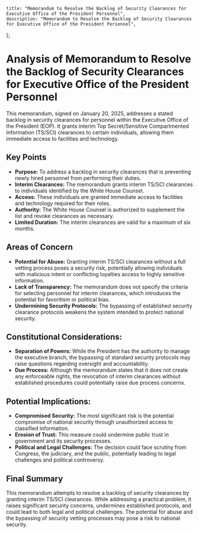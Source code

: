     title: "Memorandum to Resolve the Backlog of Security Clearances for Executive Office of the President Personnel",
    description: "Memorandum to Resolve the Backlog of Security Clearances for Executive Office of the President Personnel",
};

# Analysis of Memorandum to Resolve the Backlog of Security Clearances for Executive Office of the President Personnel

This memorandum, signed on January 20, 2025, addresses a stated backlog in security clearances for personnel within the Executive Office of the President (EOP). It grants interim Top Secret/Sensitive Compartmented Information (TS/SCI) clearances to certain individuals, allowing them immediate access to facilities and technology.

## Key Points

- **Purpose:** To address a backlog in security clearances that is preventing newly hired personnel from performing their duties.
- **Interim Clearances:** The memorandum grants interim TS/SCI clearances to individuals identified by the White House Counsel.
- **Access:**  These individuals are granted immediate access to facilities and technology required for their roles.
- **Authority:** The White House Counsel is authorized to supplement the list and revoke clearances as necessary.
- **Limited Duration:**  The interim clearances are valid for a maximum of six months.

## Areas of Concern

- **Potential for Abuse:** Granting interim TS/SCI clearances without a full vetting process poses a security risk, potentially allowing individuals with malicious intent or conflicting loyalties access to highly sensitive information.
- **Lack of Transparency:** The memorandum does not specify the criteria for selecting personnel for interim clearances, which introduces the potential for favoritism or political bias.
- **Undermining Security Protocols:** The bypassing of established security clearance protocols weakens the system intended to protect national security.

## Constitutional Considerations:

- **Separation of Powers:** While the President has the authority to manage the executive branch, the bypassing of standard security protocols may raise questions regarding oversight and accountability.
- **Due Process:** Although the memorandum states that it does not create any enforceable rights, the revocation of interim clearances without established procedures could potentially raise due process concerns.

## Potential Implications:

- **Compromised Security:** The most significant risk is the potential compromise of national security through unauthorized access to classified information.
- **Erosion of Trust:** This measure could undermine public trust in government and its security processes.
- **Political and Legal Challenges:** The decision could face scrutiny from Congress, the judiciary, and the public, potentially leading to legal challenges and political controversy.

## Final Summary

This memorandum attempts to resolve a backlog of security clearances by granting interim TS/SCI clearances. While addressing a practical problem, it raises significant security concerns, undermines established protocols, and could lead to both legal and political challenges. The potential for abuse and the bypassing of security vetting processes may pose a risk to national security.
